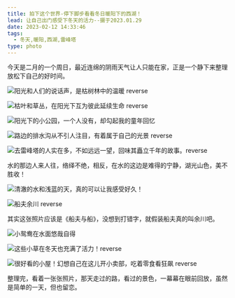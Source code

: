 ```yaml
---
title: 拍下这个世界-停下脚步看看冬日暖阳下的西湖！
lead: 让自己出门感受下冬天的活力--摄于2023.01.29
date: 2023-02-12 14:33:46
tags:
  - 冬天,暖阳,西湖,雷峰塔
type: photo
---
```


今天是二月的一个周日，最近连绵的阴雨天气让人只能在家，正是一个静下来整理放松下自己的好时间。

![阳光和人们的说话声，是枯树林中的温暖 reverse](./assets/枯树林.jpg)

![枯叶和草丛，在阳光下互为彼此延续生命 reverse](./assets/共同孕育.jpg)

![阳光下的小公园，一个人没有，却勾起我的童年回忆](./assets/宁静公园.jpg)

![路边的排水沟从不引人注目，有着属于自己的光景 reverse](./assets/排水渠的世界.jpg)

![去雷峰塔的人实在多，不如远远一望，回味其矗立千年的故事。reverse](./assets/望雷锋.jpg)

水的那边人来人往，络绎不绝，相反，在水的这边是难得的宁静，湖光山色，美不胜收！

![清澈的水和浅蓝的天，真的可以让我感受好久！](./assets/水天一色.jpg)

![船夫余川 reverse](./assets/船夫与船.jpg)

其实这张照片应该是《船夫与船》，没想到打错字，就假装船夫真的叫余川吧。

![小鸳鸯在水面悠哉自得](./assets/小鸳鸯的宁静.jpg)

![这些小草在冬天也充满了活力！reverse](./assets/一片阳光.jpg)

![很好看的小屋！幻想自己在这儿开小卖部，吃着零食看狂飙 reverse](./assets/小房子.jpg)

整理完，看着一张张照片，那天走过的路，看过的景色，一幕幕在眼前回放，虽然是简单的一天，但也留恋。